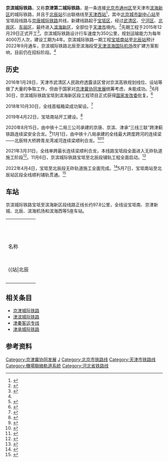 {{Distinguish|津滨城际铁路|京濱東北線}}{{NoteTA|G1=Unit|G2=Railway}}
{{天津未来建设}}{{future public transportation}}
{{Infobox rail system-route
|rail_name=京滨城际铁路
|other_name=京津第二城际铁路
|system_length=97 km
|length_in_operation=
|total_length=
|tracklength=
|name_bgcolor=
|min_width=
|box_width=
|style=
|banner_color=blue
|sec_banner_color=
|third_banner_color=
|logo_filename=
|logo_width=
|logo_bgcolor=
|logo_alt=
|logo_note=
|image=
|imagesize=
|caption=
|code_name=
|locale={{CHN}}[[天津市|天津市]]
|service_type=[[城际铁路|城际铁路]]
|status=建设中
|network=
|stations=
|start=[[宝坻南站|宝坻南站]]、[[滨海西站|滨海西站]]
|lines=
|main_route=
|secondary_route=
|branch_route=
|standard=[[高速铁路|高速铁路]]
|character=
|other_systems=
|main_stations=
|constructor=
|track=
|average_station_distance=
|max_speed=宝坻南至北辰段：350 km/h<br />北辰至滨海西段：250 km/h
|sleeper=
|track_gauge={{standard gauge}}
|distance_between_mainlines=
|min_radius=350 km/h段：一般7000米，困难5500米<br />250 km/h段：一般3500米，困难3000米
|max_grade=一般20‰，困难30‰
|elevation=
|control=
|block_signal=自动闭塞
|engine=
|electrification=[[接触网供电|接触网供电]]：50Hz 25,000V
|rollingstock=
|fleet_size=
|begin_operation=
|end_operation=
|operation_note=
|open_operation=2022年9月30日（一期）
|time_first=
|time_last=
|ridership=
|owner=
|operator=
|franchise=
|hq=
|key_person=
|website=
|route_map={{京滨城际铁路RDT}}
}}
'''京滨城际铁路'''，又称'''京津第二城际铁路'''，是一条连接[[北京市|北京市]][[通州区_(北京市)|通州区]]至天津市[[滨海新区|滨海新区]]的城际铁路，并且于[[北辰站_(天津市)|北辰站]]引出联络线至[[天津西站|天津西站]]<ref>{{cite web |author1=天津市轨道交通事业发展服务中心 |title=《新建京滨铁路至天津西站联络线勘察设计招标》 |url=http://jtys.tj.gov.cn/Page/ShowInfoPage.aspx?ID=e96bc3a2-dce3-4fb8-a539-d61e234def7a |website=天津市交通运输委员会 |accessdate=2020-06-23 |archive-date=2020-06-25 |archive-url=https://web.archive.org/web/20200625204925/http://jtys.tj.gov.cn/Page/ShowInfoPage.aspx?ID=e96bc3a2-dce3-4fb8-a539-d61e234def7a |dead-url=no }}</ref>，其中[[北京城市副中心站|北京城市副中心站]]至宝坻段线路与[[京唐城际铁路|京唐城际铁路]]共线，新建线路起于[[宝坻区|宝坻区]]，经过[[武清区|武清区]]、[[宁河区|宁河区]]、[[北辰区|北辰区]]、[[东丽区|东丽区]]，最终进入[[滨海新区|滨海新区]]，全部位于[[天津市|天津市]]境内。<ref name="jjj">{{Cite web|title=轨道上的京津冀｜“十四五”京津间将建成五条高铁城际|url=https://view.inews.qq.com/a/20220108A06ZS700|access-date=2022-01-10|website=腾讯网|publisher=北京日报|archive-date=2022-01-10|archive-url=https://web.archive.org/web/20220110124224/https://view.inews.qq.com/a/20220108A06ZS700}}</ref>先期工程于2015年12月29日正式开工<ref>{{cite web | url=http://bj.people.com.cn/n2/2015/1230/c82840-27429354.html | title=京唐京滨城际先期工程昨开工 明年上半年全线建设 | publisher=北京日报 | date=2015-12-30 | accessdate=2015-12-30 | author=曹政 | archive-date=2016-03-04 | archive-url=https://web.archive.org/web/20160304064400/http://bj.people.com.cn/n2/2015/1230/c82840-27429354.html | dead-url=yes }}</ref>。京滨城际铁路设计行车速度为350公里，规划运输能力为每年4000万人次，建设工期为4年。京滨城际铁路一期工程[[宝坻南站|宝坻南站]]至[[北辰站|北辰站]]预计2022年9月通车，京滨城际铁路北辰至滨海段受[[天津滨海国际机场|天津滨海国际机场]]改扩建方案影响，目前仍在招标阶段。<ref name="jjj" />

== 历史 ==
2016年1月28日，天津市武清区人民政府透露该区曾对京滨高铁规划线位、设站等做了大量的争取工作，但由于国家对[[京津冀协同发展|京津冀协同发展]]统筹考虑，未能成功。<ref>{{cite news|title=政民零距离|url=http://ms.enorth.com.cn/system/2016/01/28/030784928.shtml|accessdate=2016-01-28|agency=北方网|archive-date=2021-01-18|archive-url=https://web.archive.org/web/20210118115252/http://ms.enorth.com.cn/system/2016/01/28/030784928.shtml|dead-url=yes}}</ref>6月30日，京滨城际铁路宝坻到滨海新区段工程项目正式获得[[国家发改委|国家发改委]]批复。<ref>{{cite news|title=京滨城际宝坻至滨海新区段获批|url=http://tj.people.com.cn/n2/2016/0717/c375366-28680223.html|accessdate=2016-07-17|agency=天津日报|archive-date=2020-11-27|archive-url=https://web.archive.org/web/20201127144351/http://tj.people.com.cn/n2/2016/0717/c375366-28680223.html|dead-url=no}}</ref>

2018年10月30日，全线首榀箱梁成功架设。<ref>{{Cite web|title=京滨铁路全线首榀箱梁成功架设|url=http://www.tj.xinhuanet.com/news/2018-11/02/c_1123651970.htm|accessdate=2019-06-04|date=2018-11-02|format=|publisher=[[天津日报|天津日报]]|language=|archive-date=2021-01-17|archive-url=https://web.archive.org/web/20210117113133/http://www.tj.xinhuanet.com/news/2018-11/02/c_1123651970.htm|dead-url=yes}}</ref>

2019年4月22日，宝坻南站开工建设。<ref>{{Cite web|title=京唐铁路宝坻南站开工|url=http://www.tj.gov.cn/sy/ztzl/ztlbtwo/jjjyth/ghjjscg/yth/202005/t20200520_2455382.html|accessdate=2022-05-07|date=2019-04-23|publisher=[[天津日报|天津日报]]|archive-url=https://web.archive.org/web/20220507121012/http://www.tj.gov.cn/sy/ztzl/ztlbtwo/jjjyth/ghjjscg/yth/202005/t20200520_2455382.html|archive-date=2022-05-07|dead-url=no}}</ref>

2020年8月15日，由中铁十二局三公司承建的京唐、京滨、津承“三线三联”跨津蓟铁路连续梁安全合龙。<ref>{{cite news |author1=丁旭 |author2=毕博超 |title=《[新闻直播间]天津 京唐京滨津承跨津蓟铁路连续梁实现合龙》 |url=http://tv.cctv.com/2020/08/15/VIDEpZRaedcmAGIv9kDZ6dD0200815.shtml |work=中国中央电视台 |date=2020-08-15 |accessdate=2022-05-07 |archive-date=2021-03-09 |archive-url=https://web.archive.org/web/20210309201921/http://tv.cctv.com/2020/08/15/VIDEpZRaedcmAGIv9kDZ6dD0200815.shtml }}</ref>11月1日，由中铁十八局承建的全线最大跨度跨河的连续梁——北辰特大桥跨青龙湾减河连续梁顺利合龙。<ref>{{cite web |author1=今晚报 |author2=雷风雨 |title=京滨铁路全线最大跨度跨河连续梁合龙 |url=http://news.enorth.com.cn/system/2020/11/02/050613198.shtml |website=北方网 |accessdate=2020-11-02 |archive-date=2021-01-18 |archive-url=https://web.archive.org/web/20210118115314/http://news.enorth.com.cn/system/2020/11/02/050613198.shtml |dead-url=no }}</ref><ref>{{cite web |author1=顾颖 |title=关注·京津“第二城际”，最新进展！ |url=https://mp.weixin.qq.com/s?__biz=MjM5NjQ5MDY2Ng==&mid=2935227077&idx=2&sn=79bfb8fa2e7aabe2ccfc5f09a7039053&chksm=8de8de00ba9f57162ed5e5162d3dca1ff0b73e3cfe059b523ebcbe53803fe58a819fbd50ca68#rd |website=天津广播微信公众号 |accessdate=2020-11-01 |archive-date=2021-01-18 |archive-url=https://web.archive.org/web/20210118115317/https://mp.weixin.qq.com/s?__biz=MjM5NjQ5MDY2Ng%3D%3D&mid=2935227077&idx=2&sn=79bfb8fa2e7aabe2ccfc5f09a7039053&chksm=8de8de00ba9f57162ed5e5162d3dca1ff0b73e3cfe059b523ebcbe53803fe58a819fbd50ca68#rd |dead-url=no }}</ref>

2021年3月31日，全线单跨最长连续梁顺利合龙，本线路宝坻段全面进入无砟轨道施工阶段<ref>{{cite web |author1=董立景 |author2=张亚亚 |author3=蒲永河 |title=【津云镜头】“轨道上的京津冀”建设加速 |url=http://www.tjyun.com/system/2021/03/31/051183999.shtml |website=津云 |accessdate=2021-03-31 |archive-date=2022-05-07 |archive-url=https://web.archive.org/web/20220507095631/https://www.app.tjyun.com/share/app/ve/app/newswebshares.html?appId=1b8b3255-58d4-4ba7-b0f7-9d136547eb38&ecAppId=44&newsId=051183999&nat=1&pic=1&fontsize=m&platform=Android }}</ref>。11月6日，京滨城际铁路宝坻至北辰段铺轨工程全面启动。<ref>{{cite web |title=天津：京滨铁路铺轨工程全面启动 |url=http://www.workercn.cn/50000264/202111/07/20211107104638764748906.shtml |website=中工网 |publisher=央视网 |accessdate=2021-11-08 |date=2021-11-07 |archive-date=2021-11-17 |archive-url=https://web.archive.org/web/20211117124424/http://www.workercn.cn/50000264/202111/07/20211107104638764748906.shtml }}</ref>

2022年4月4日，宝坻至北辰段无砟轨道施工全面完成。<ref>{{cite web |title=京滨城际铁路最新进展来了！ |url=http://news.enorth.com.cn/system/2022/04/05/052503078.shtml |website=北方网 |accessdate=2022-04-05 |date=2022-04-05 |archive-date=2022-05-06 |archive-url=https://web.archive.org/web/20220506213821/http://news.enorth.com.cn/system/2022/04/05/052503078.shtml }}</ref>5月7日，宝坻南站至北辰站区段全线顺利铺轨贯通。<ref>{{cite web |title=京滨铁路宝坻南站至北辰站区段铺轨完成 |url=https://mp.weixin.qq.com/s/UpkQTcnExD7b4M-RP83wjg |website=微信 |publisher=中国铁设 |accessdate=2022-05-07 |date=2022-05-07 |archive-date=2022-05-07 |archive-url=https://web.archive.org/web/20220507095204/https://mp.weixin.qq.com/s/UpkQTcnExD7b4M-RP83wjg }}</ref>

== 车站 ==
京滨城际铁路宝坻至滨海新区段线路正线长约97.8公里，全线设宝坻南、京津新城、北辰、滨海机场和滨海西等5座车站。
{| class="wikitable" style="margin:auto; margin-left:auto; margin-right:auto;"
|-  style="text-align:center; background:#00c;"
| colspan =6 | <span style="color:white;"><small>'''京滨城际铁路'''</small></span>
|- align=center
! 名称
! 英文名称
! 运价里程<br />（公里）
! 所在地
! 到发线数目
! [[城市轨道交通|城市轨道交通]]换乘路线
|- align=center
| {{站|宝坻南}}
| Baodinan
| -
| [[天津市|天津市]][[宝坻区|宝坻区]]
| 4台10线
| [[京唐城际铁路|京唐城际铁路]]（建设中）<br/>[[津承城际铁路|津承城际铁路]]（规划中） 
|- align=center
| {{站|宝坻周良}}
| Baodizhouliang
| -
| [[天津市|天津市]][[宝坻区|宝坻区]]
| 2台4线
| 
|- align=center
| {{站|北辰||天津市}}
| Beichen
| -
| [[天津市|天津市]][[北辰区|北辰区]]
| 4台10线
| [[天津地铁3号线|天津地铁3号线]]北延长线（规划）<br/>[[天津地铁7号线|天津地铁7号线]]（建设中）<br/>[[津承城际铁路|津承城际铁路]]（规划）
|- align=center
| {{站|滨海国际机场东}}
| Binhaiguojijichangdong
| -
| [[天津市|天津市]][[东丽区|东丽区]]
| 2台4线
| [[天津地铁2号线|天津地铁2号线]]<br/>[[天津地铁Z2线|天津地铁Z2线]]（建设中）
|- align=center
| {{站|滨海西}}
| Binhaixi
| 
| [[天津市|天津市]][[滨海新区|滨海新区]]
| 8台18线
| [[天津地铁Z2线|天津地铁Z2线]]（建设中）<br />[[滨海新区轨道交通B2线|滨海B2线]]（规划）<br />[[滨海新区轨道交通B3线|滨海B3线]]（规划）
|}

== 相关条目 ==
* [[京津城际铁路|京津城际铁路]]
* [[津滨城际铁路|津滨城际铁路]]
* [[津秦客运专线|津秦客运专线]]
* [[津承城际铁路|津承城际铁路]]

==参考资料==
{{reflist|2}}

{{京滨城际铁路|nocat}}
{{中国高速铁路}}
[[Category:京津冀协同发展|Category:京津冀协同发展]]
[[Category:中国高速铁路线|J]]
[[Category:北京市铁路线|Category:北京市铁路线]]
[[Category:天津市铁路线|Category:天津市铁路线]]
[[Category:機場聯絡軌道系統|Category:機場聯絡軌道系統]]
[[Category:河北省铁路线|Category:河北省铁路线]]